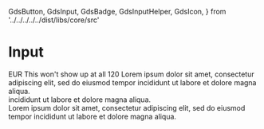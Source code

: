   GdsButton,
  GdsInput,
  GdsBadge,
  GdsInputHelper,
  GdsIcon,
} from '../../../../../dist/libs/core/src'

<Meta title="Components/Input/Text" />

# Input

<gds-main>
  <div>
    <gds-input
      label="I am a label"
      id="test"
      pattern="[a-z]+"
      type="text"
      minlength="3"
      name="test"
      required
    >
      <gds-icon name="calendar" slot="lead" />
      <gds-button
        variant="circle tertiary"
        data-label="test"
        effect="ripple"
        size="small"
        slot="trail"
      >
        <gds-icon name="plus" slot="circle" />
      </gds-button>
      <gds-icon name="info" slot="help" />
      <gds-badge slot="badge" variant="warning">
        EUR
      </gds-badge>
      This won't show up at all
      <gds-input-helper
        slot="helper"
        label="Summary"
        tooltip="Tooltip content is very important"
      >
        <gds-icon name="info" slot="action"></gds-icon>
        <gds-badge slot="badge" variant="success">
          120
        </gds-badge>
        Lorem ipsum dolor sit amet, consectetur adipiscing elit, sed do eiusmod tempor
        incididunt ut labore et dolore magna aliqua. <br /> incididunt ut labore
        et dolore magna aliqua. <br /> Lorem ipsum dolor sit amet, consectetur adipiscing
        elit, sed do eiusmod tempor incididunt ut labore et dolore magna aliqua.
      </gds-input-helper>
    </gds-input>
  </div>
  <div>
    <gds-input label="Label only"></gds-input>
  </div>
  <div>
    <gds-input label="Lead icon">
      <gds-icon name="calendar" slot="lead" />
    </gds-input>
  </div>
  <div>
    <gds-input label="Trail icon">
      <gds-icon name="x" slot="trail" />
    </gds-input>
  </div>
  <div>
    <gds-input label="Trail & Lead">
      <gds-icon name="calendar" slot="lead" />
      <gds-icon name="x" slot="trail" />
    </gds-input>
  </div>
  <div>
    <gds-input label="Lead & Badge">
      <gds-icon name="calendar" slot="lead" />
      <gds-badge content="USD" slot="badge" />
    </gds-input>
  </div>
  <div>
    <gds-input label="Lead, Trail& Badge">
      <gds-icon name="calendar" slot="lead" />
      <gds-icon name="x" slot="trail" />
      <gds-badge content="USD" slot="badge" />
    </gds-input>
  </div>
</gds-main>
